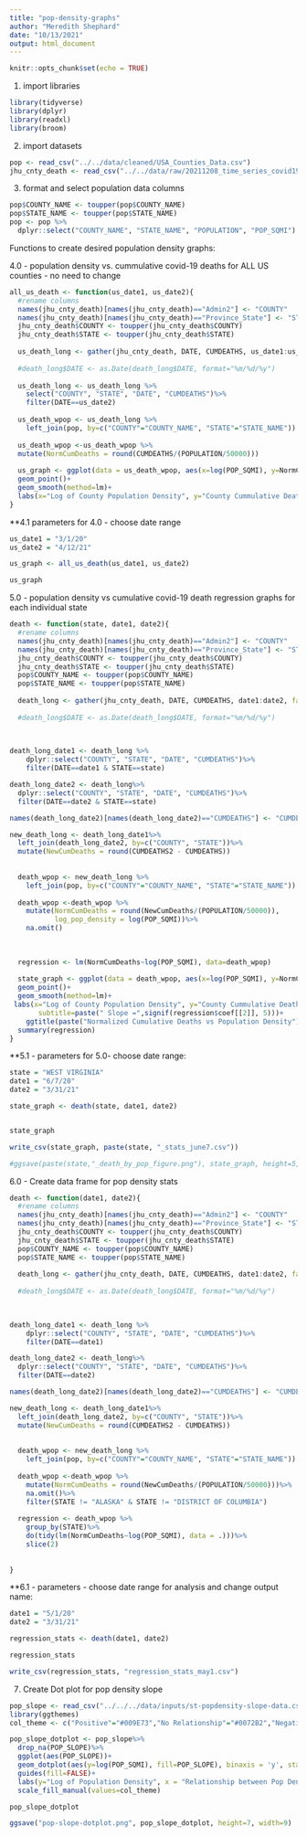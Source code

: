 ```yaml
---
title: "pop-density-graphs"
author: "Meredith Shephard"
date: "10/13/2021"
output: html_document
---
```


```r
knitr::opts_chunk$set(echo = TRUE)
```

1. import libraries

```r
library(tidyverse)
library(dplyr)
library(readxl)
library(broom)

```

2. import datasets

```r
pop <- read_csv("../../data/cleaned/USA_Counties_Data.csv")
jhu_cnty_death <- read_csv("../../data/raw/20211208_time_series_covid19_deaths_US.csv")
```

3. format and select population data columns

```r
pop$COUNTY_NAME <- toupper(pop$COUNTY_NAME)
pop$STATE_NAME <- toupper(pop$STATE_NAME)
pop <- pop %>%
  dplyr::select("COUNTY_NAME", "STATE_NAME", "POPULATION", "POP_SQMI")

```

Functions to create desired population density graphs:

4.0 - population density vs. cummulative covid-19 deaths for ALL US counties - no need to change

```r
all_us_death <- function(us_date1, us_date2){
  #rename columns
  names(jhu_cnty_death)[names(jhu_cnty_death)=="Admin2"] <- "COUNTY"
  names(jhu_cnty_death)[names(jhu_cnty_death)=="Province_State"] <- "STATE"
  jhu_cnty_death$COUNTY <- toupper(jhu_cnty_death$COUNTY)
  jhu_cnty_death$STATE <- toupper(jhu_cnty_death$STATE)
  
  us_death_long <- gather(jhu_cnty_death, DATE, CUMDEATHS, us_date1:us_date2, factor_key=TRUE)
  
  #death_long$DATE <- as.Date(death_long$DATE, format="%m/%d/%y")
  
  us_death_long <- us_death_long %>%
    select("COUNTY", "STATE", "DATE", "CUMDEATHS")%>%
    filter(DATE==us_date2)
  
  us_death_wpop <- us_death_long %>%
    left_join(pop, by=c("COUNTY"="COUNTY_NAME", "STATE"="STATE_NAME"))
  
  us_death_wpop <-us_death_wpop %>%
  mutate(NormCumDeaths = round(CUMDEATHS/(POPULATION/50000)))
  
  us_graph <- ggplot(data = us_death_wpop, aes(x=log(POP_SQMI), y=NormCumDeaths)) +
  geom_point()+
  geom_smooth(method=lm)+
  labs(x="Log of County Population Density", y="County Cummulative Deaths (per 50,000 ppl)", title = "Normalized Cum Deaths vs Pop. Density for all US counties") 
}
```

**4.1 parameters for 4.0 - choose date range 

```r
us_date1 = "3/1/20"
us_date2 = "4/12/21"

us_graph <- all_us_death(us_date1, us_date2)

us_graph
```



5.0 - population density vs cumulative covid-19 death regression graphs for each individual state 

```r
death <- function(state, date1, date2){
  #rename columns
  names(jhu_cnty_death)[names(jhu_cnty_death)=="Admin2"] <- "COUNTY"
  names(jhu_cnty_death)[names(jhu_cnty_death)=="Province_State"] <- "STATE"
  jhu_cnty_death$COUNTY <- toupper(jhu_cnty_death$COUNTY)
  jhu_cnty_death$STATE <- toupper(jhu_cnty_death$STATE)
  pop$COUNTY_NAME <- toupper(pop$COUNTY_NAME)
  pop$STATE_NAME <- toupper(pop$STATE_NAME)
  
  death_long <- gather(jhu_cnty_death, DATE, CUMDEATHS, date1:date2, factor_key=TRUE)
  
  #death_long$DATE <- as.Date(death_long$DATE, format="%m/%d/%y")
  

  
death_long_date1 <- death_long %>%
    dplyr::select("COUNTY", "STATE", "DATE", "CUMDEATHS")%>%
    filter(DATE==date1 & STATE==state)

death_long_date2 <- death_long%>%
  dplyr::select("COUNTY", "STATE", "DATE", "CUMDEATHS")%>%
  filter(DATE==date2 & STATE==state)

names(death_long_date2)[names(death_long_date2)=="CUMDEATHS"] <- "CUMDEATHS2"

new_death_long <- death_long_date1%>%
  left_join(death_long_date2, by=c("COUNTY", "STATE"))%>%
  mutate(NewCumDeaths = round(CUMDEATHS2 - CUMDEATHS))
   
  
  death_wpop <- new_death_long %>%
    left_join(pop, by=c("COUNTY"="COUNTY_NAME", "STATE"="STATE_NAME"))
  
  death_wpop <-death_wpop %>%
    mutate(NormCumDeaths = round(NewCumDeaths/(POPULATION/50000)),
           log_pop_density = log(POP_SQMI))%>%
    na.omit()
  
  
  
  regression <- lm(NormCumDeaths~log(POP_SQMI), data=death_wpop)
  
  state_graph <- ggplot(data = death_wpop, aes(x=log(POP_SQMI), y=NormCumDeaths)) +
  geom_point()+
  geom_smooth(method=lm)+
 labs(x="Log of County Population Density", y="County Cummulative Deaths (per 50,000 ppl)",  
       subtitle=paste(" Slope =",signif(regression$coef[[2]], 5)))+
    ggtitle(paste("Normalized Cumulative Deaths vs Population Density"))
  summary(regression)
}
```


**5.1 - parameters for 5.0- choose date range: 

```r
state = "WEST VIRGINIA"
date1 = "6/7/20"
date2 = "3/31/21"

state_graph <- death(state, date1, date2)


state_graph

write_csv(state_graph, paste(state, "_stats_june7.csv"))

#ggsave(paste(state,"_death_by_pop_figure.png"), state_graph, height=5, width=7)
```


6.0 - Create data frame for pop density stats

```r
death <- function(date1, date2){
  #rename columns
  names(jhu_cnty_death)[names(jhu_cnty_death)=="Admin2"] <- "COUNTY"
  names(jhu_cnty_death)[names(jhu_cnty_death)=="Province_State"] <- "STATE"
  jhu_cnty_death$COUNTY <- toupper(jhu_cnty_death$COUNTY)
  jhu_cnty_death$STATE <- toupper(jhu_cnty_death$STATE)
  pop$COUNTY_NAME <- toupper(pop$COUNTY_NAME)
  pop$STATE_NAME <- toupper(pop$STATE_NAME)
  
  death_long <- gather(jhu_cnty_death, DATE, CUMDEATHS, date1:date2, factor_key=TRUE)
  
  #death_long$DATE <- as.Date(death_long$DATE, format="%m/%d/%y")
  

  
death_long_date1 <- death_long %>%
    dplyr::select("COUNTY", "STATE", "DATE", "CUMDEATHS")%>%
    filter(DATE==date1)

death_long_date2 <- death_long%>%
  dplyr::select("COUNTY", "STATE", "DATE", "CUMDEATHS")%>%
  filter(DATE==date2)

names(death_long_date2)[names(death_long_date2)=="CUMDEATHS"] <- "CUMDEATHS2"

new_death_long <- death_long_date1%>%
  left_join(death_long_date2, by=c("COUNTY", "STATE"))%>%
  mutate(NewCumDeaths = round(CUMDEATHS2 - CUMDEATHS))
   
  
  death_wpop <- new_death_long %>%
    left_join(pop, by=c("COUNTY"="COUNTY_NAME", "STATE"="STATE_NAME"))
  
  death_wpop <-death_wpop %>%
    mutate(NormCumDeaths = round(NewCumDeaths/(POPULATION/50000)))%>%
    na.omit()%>%
    filter(STATE != "ALASKA" & STATE != "DISTRICT OF COLUMBIA")
  
  regression <- death_wpop %>%
    group_by(STATE)%>%
    do(tidy(lm(NormCumDeaths~log(POP_SQMI), data = .)))%>%
    slice(2)
    
  
}
```

**6.1 - parameters - choose date range for analysis and change output name:

```r
date1 = "5/1/20"
date2 = "3/31/21"

regression_stats <- death(date1, date2)

regression_stats

write_csv(regression_stats, "regression_stats_may1.csv")
```


7. Create Dot plot for pop density slope 

```r
pop_slope <- read_csv("../../../data/inputs/st-popdensity-slope-data.csv")
library(ggthemes)
col_theme <- c("Positive"="#009E73","No Relationship"="#0072B2","Negative"="#D55E00")

pop_slope_dotplot <- pop_slope%>%
  drop_na(POP_SLOPE)%>%
  ggplot(aes(POP_SLOPE))+
  geom_dotplot(aes(y=log(POP_SQMI), fill=POP_SLOPE), binaxis = 'y', stackdir='center')+
  guides(fill=FALSE)+
  labs(y="Log of Population Density", x = "Relationship between Pop Density and Cummulative COVID Deaths", title="Log of Population Density vs Pop Density Relationship")+
  scale_fill_manual(values=col_theme)

pop_slope_dotplot

ggsave("pop-slope-dotplot.png", pop_slope_dotplot, height=7, width=9)
```



